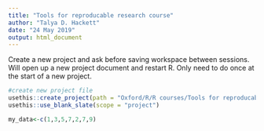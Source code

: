 ```yaml
---
title: "Tools for reproducable research course"
author: "Talya D. Hackett"
date: "24 May 2019"
output: html_document
---
```


Create a new project and ask before saving workspace between sessions. Will open up a new project document and restart R. Only need to do once at the start of a new project. 
```r
#create new project file
usethis::create_project(path = "Oxford/R/R courses/Tools for reproducable research/")
usethis::use_blank_slate(scope = "project")
```

```r
my_data<-c(1,3,5,7,2,7,9)

```

